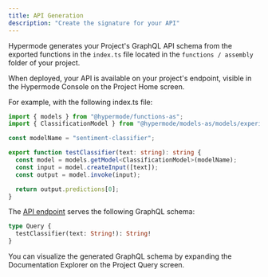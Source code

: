 ```yaml
---
title: API Generation
description: "Create the signature for your API"
---
```


Hypermode generates your Project's GraphQL API schema from the exported functions in the `index.ts` file located in the `functions / assembly` folder of your project.

When deployed, your API is available on your project's endpoint, visible in the Hypermode Console on the Project Home screen.

For example, with the following index.ts file:

```ts
import { models } from "@hypermode/functions-as";
import { ClassificationModel } from "@hypermode/models-as/models/experimental/classification";

const modelName = "sentiment-classifier";

export function testClassifier(text: string): string {
  const model = models.getModel<ClassificationModel>(modelName);
  const input = model.createInput([text]);
  const output = model.invoke(input);

  return output.predictions[0];
}
```

The [API endpoint](/deploy#query) serves the following GraphQL schema:

```graphql
type Query {
  testClassifier(text: String!): String!
}
```

You can visualize the generated GraphQL schema by expanding the Documentation Explorer on the Project Query screen.
